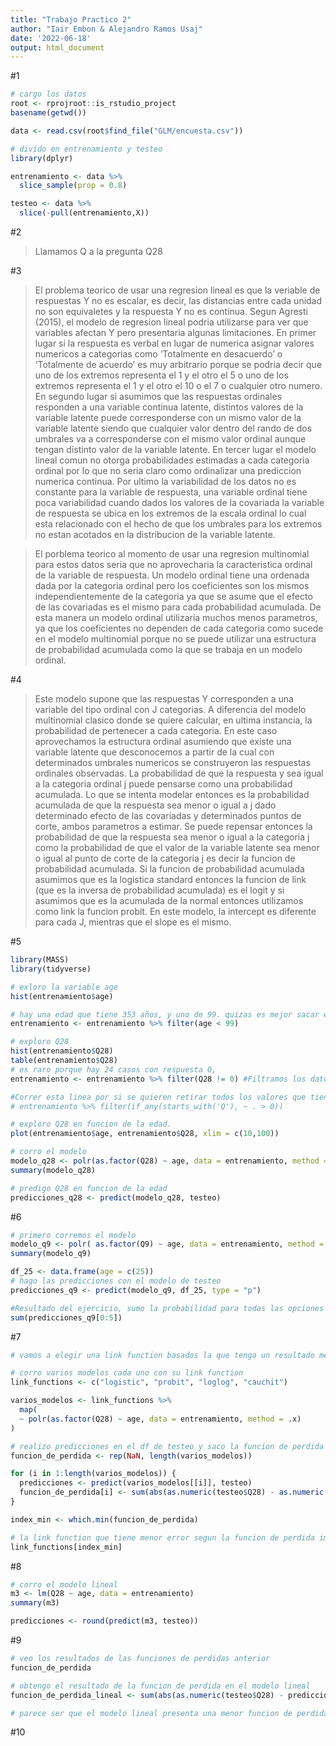 ```yaml
---
title: "Trabajo Practico 2"
author: "Iair Embon & Alejandro Ramos Usaj"
date: '2022-06-18'
output: html_document
---
```



#1 

```r
# cargo los datos
root <- rprojroot::is_rstudio_project
basename(getwd())

data <- read.csv(root$find_file("GLM/encuesta.csv"))

# divido en entrenamiento y testeo 
library(dplyr)

entrenamiento <- data %>%
  slice_sample(prop = 0.8)

testeo <- data %>%
  slice(-pull(entrenamiento,X))

```

#2 

>Llamamos Q a la pregunta Q28

#3

>El problema teorico de usar una regresion lineal es que la veriable de respuestas Y no es escalar, es decir, las distancias entre cada unidad no son equivaletes y la respuesta Y no es continua. 
Segun Agresti (2015), el modelo de regresion lineal podria utilizarse para ver que variables afectan Y pero presentaria algunas limitaciones. En primer lugar si la respuesta es verbal en lugar de numerica asignar valores numericos a categorias como 'Totalmente en desacuerdo' o 'Totalmente de acuerdo' es muy arbitrario porque se podria decir que uno de los extremos representa el 1 y el otro el 5 o uno de los extremos representa el 1 y el otro el 10 o el 7 o cualquier otro numero. En segundo lugar si asumimos que las respuestas ordinales responden a una variable continua latente, distintos valores de la variable latente puede corresponderse con un mismo valor de la variable latente siendo que cualquier valor dentro del rando de dos umbrales va a corresponderse con el mismo valor ordinal aunque tengan distinto valor de la variable latente. En tercer lugar el modelo lineal comun no otorga probabilidades estimadas a cada categoria ordinal por lo que no seria claro como ordinalizar una prediccion numerica continua. Por ultimo la variabilidad de los datos no es constante para la variable de respuesta, una variable ordinal tiene poca variabilidad cuando dados los valores de la covariada la variable de respuesta se ubica en los extremos de la escala ordinal lo cual esta relacionado con el hecho de que los umbrales para los extremos no estan acotados en la distribucion de la variable latente. 


>El porblema teorico al momento de usar una regresion multinomial para estos datos seria que no aprovecharia la caracteristica ordinal de la variable de respuesta. Un modelo ordinal tiene una ordenada dada por la categoria ordinal pero los coeficientes son los mismos independientemente de la categoria ya que se asume que el efecto de las covariadas es el mismo para cada probabilidad acumulada. De esta manera un modelo ordinal utilizaria muchos menos parametros, ya que los coeficientes no dependen de cada categoria como sucede en el modelo multinomial porque no se puede utilizar una estructura de probabilidad acumulada como la que se trabaja en un modelo ordinal. 

#4

>Este modelo supone que las respuestas Y corresponden a una variable del tipo ordinal con J categorias. A diferencia del modelo multinomial clasico donde se quiere calcular, en ultima instancia, la probabilidad de pertenecer a cada categoria. En este caso aprovechamos la estructura ordinal asumiendo que existe una variable latente que desconocemos a partir de la cual con determinados umbrales numericos se construyeron las respuestas ordinales observadas. La probabilidad de que la respuesta y sea igual a la categoria ordinal j puede pensarse como una probabilidad acumulada. Lo que se intenta modelar entonces es la probabilidad acumulada de que la respuesta sea menor o igual a j dado determinado efecto de las covariadas y determinados puntos de corte, ambos parametros a estimar. Se puede repensar entonces la probabilidad de que la respuesta sea menor o igual a la categoria j como la probabilidad de que el valor de la variable latente sea menor o igual al punto de corte de la categoria j es decir la funcion de probabilidad acumulada. Si la funcion de probabilidad acumulada asumimos que es la logistica standard entonces la funcion de link (que es la inversa de probabilidad acumulada) es el logit y si asumimos que es la acumulada de la normal entonces utilizamos como link la funcion probit. En este modelo, la intercept es diferente para cada J, mientras que el slope es el mismo.

#5

```r
library(MASS)
library(tidyverse)

# exloro la variable age
hist(entrenamiento$age)

# hay una edad que tiene 353 años, y uno de 99. quizas es mejor sacar esos dos
entrenamiento <- entrenamiento %>% filter(age < 99)

# exploro Q28
hist(entrenamiento$Q28)
table(entrenamiento$Q28)
# es raro porque hay 24 casos con respuesta 0,
entrenamiento <- entrenamiento %>% filter(Q28 != 0) #Filtramos los datos con valor de respuesta 0

#Correr esta linea por si se quieren retirar todos los valores que tienen 0 para las columnas que corresponden a una pregunta
# entrenamiento %>% filter(if_any(starts_with('Q'), ~ . > 0)) 

# exploro Q28 en funcion de la edad.
plot(entrenamiento$age, entrenamiento$Q28, xlim = c(10,100))

# corro el modelo
modelo_q28 <- polr(as.factor(Q28) ~ age, data = entrenamiento, method = "logistic")
summary(modelo_q28)

# predigo Q28 en funcion de la edad
predicciones_q28 <- predict(modelo_q28, testeo)
```

#6

```r
# primero corremos el modelo
modelo_q9 <- polr( as.factor(Q9) ~ age, data = entrenamiento, method = "logistic")
summary(modelo_q9)

df_25 <- data.frame(age = c(25))
# hago las predicciones con el modelo de testeo
predicciones_q9 <- predict(modelo_q9, df_25, type = "p")

#Resultado del ejercicio, sumo la probabilidad para todas las opciones menores o iguales a 4
sum(predicciones_q9[0:5])
```


#7

```r

# vamos a elegir una link function basados la que tenga un resultado menor en la funcion de perdida

# corro varios modelos cada uno con su link function
link_functions <- c("logistic", "probit", "loglog", "cauchit")

varios_modelos <- link_functions %>%
  map(
  ~ polr(as.factor(Q28) ~ age, data = entrenamiento, method = .x)
)

# realizo predicciones en el df de testeo y saco la funcion de perdida del ejercicio 7
funcion_de_perdida <- rep(NaN, length(varios_modelos))

for (i in 1:length(varios_modelos)) {
  predicciones <- predict(varios_modelos[[i]], testeo)
  funcion_de_perdida[i] <- sum(abs(as.numeric(testeo$Q28) - as.numeric(predicciones)))/nrow(testeo)
}

index_min <- which.min(funcion_de_perdida)

# la link function que tiene menor error segun la funcion de perdida implementada es:
link_functions[index_min]
```

#8

```r
# corro el modelo lineal
m3 <- lm(Q28 ~ age, data = entrenamiento)
summary(m3)

predicciones <- round(predict(m3, testeo))
```

#9

```r
# veo los resultados de las funciones de perdidas anterior
funcion_de_perdida

# obtengo el resultado de la funcion de perdida en el modelo lineal
funcion_de_perdida_lineal <- sum(abs(as.numeric(testeo$Q28) - predicciones))/nrow(testeo)

# parece ser que el modelo lineal presenta una menor funcion de perdida que el modelo de regresion ordinal con cualquiera de sus 4 link functions. Por lo que se prefiere el modelo de regresion lineal para estos datos.
```

#10

```r


```










